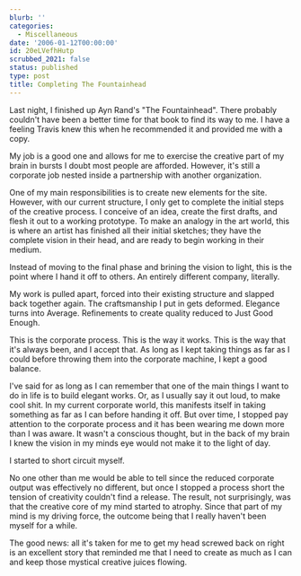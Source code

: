 ```yaml
---
blurb: ''
categories:
  - Miscellaneous
date: '2006-01-12T00:00:00'
id: 20eLVefhHutp
scrubbed_2021: false
status: published
type: post
title: Completing The Fountainhead
---
```


Last night, I finished up Ayn Rand's "The Fountainhead". There probably couldn't have been a better time for that book to find its way to me. I have a feeling Travis knew this when he recommended it and provided me with a copy. 

My job is a good one and allows for me to exercise the creative part of my brain in bursts I doubt most people are afforded. However, it's still a corporate job nested inside a partnership with another organization. 

One of my main responsibilities is to create new elements for the site. However, with our current structure, I only get to complete the initial steps of the creative process. I conceive of an idea, create the first drafts, and flesh it out to a working prototype. To make an analogy in the art world, this is where an artist has finished all their initial sketches; they have the complete vision in their head, and are ready to begin working in their medium. 

Instead of moving to the final phase and brining the vision to light, this is the point where I hand it off to others. An entirely different company, literally. 

My work is pulled apart, forced into their existing structure and slapped back together again. The craftsmanship I put in gets deformed. Elegance turns into Average. Refinements to create quality reduced to Just Good Enough. 

This is the corporate process. This is the way it works. This is the way that it's always been, and I accept that. As long as I kept taking things as far as I could before throwing them into the corporate machine, I kept a good balance. 

I've said for as long as I can remember that one of the main things I want to do in life is to build elegant works. Or, as I usually say it out loud, to make cool shit. In my current corporate world, this manifests itself in taking something as far as I can before handing it off. But over time, I stopped pay attention to the corporate process and it has been wearing me down more than I was aware. It wasn't a conscious thought, but in the back of my brain I knew the vision in my minds eye would not make it to the light of day. 

I started to short circuit myself. 

No one other than me would be able to tell since the reduced corporate output was effectively no different, but once I stopped a process short the tension of creativity couldn't find a release. The result, not surprisingly, was that the creative core of my mind started to atrophy. Since that part of my mind is my driving force, the outcome being that I really haven't been myself for a while. 

The good news: all it's taken for me to get my head screwed back on right is an excellent story that reminded me that I need to create as much as I can and keep those mystical creative juices flowing.
